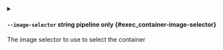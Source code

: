 
<details className="config-field -function" data-expandable="false">
<summary>

#### `--image-selector` <span className="config-field-type">string</span> <span className="config-field-enum"></span> <span className="config-field-default -return"></span> <span className="config-field-required" data-required="false">pipeline only</span>  {#exec_container-image-selector}

The image selector to use to select the container

</summary>



</details>
